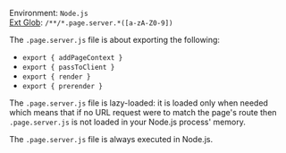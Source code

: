 Environment: `Node.js`<br/>
[Ext Glob](https://github.com/micromatch/micromatch#extglobs): `/**/*.page.server.*([a-zA-Z0-9])`

The `.page.server.js` file is about exporting the following:
- `export { addPageContext }`
- `export { passToClient }`
- `export { render }`
- `export { prerender }`

The `.page.server.js` file is lazy-loaded: it is loaded only when needed which means that if no URL request were to match the page's route then `.page.server.js` is not loaded in your Node.js process' memory.

The `.page.server.js` file is always executed in Node.js.
